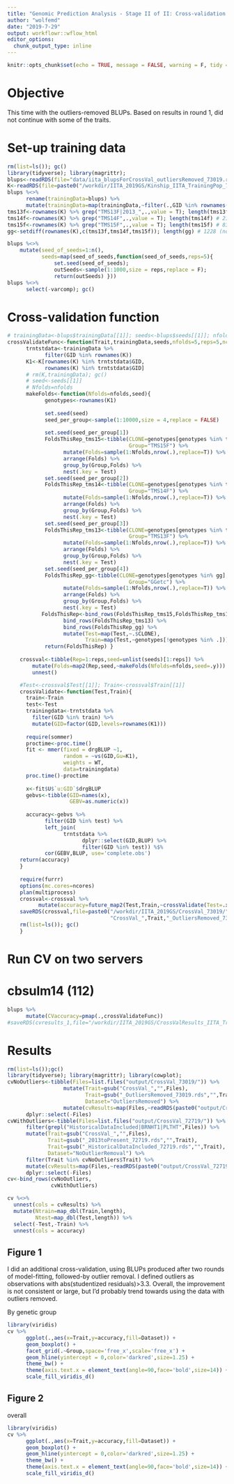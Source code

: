 ```yaml
---
title: "Genomic Prediction Analysis - Stage II of II: Cross-validation Round 2"
author: "wolfemd"
date: "2019-7-29"
output: workflowr::wflow_html
editor_options:
  chunk_output_type: inline
---
```


```r
knitr::opts_chunk$set(echo = TRUE, message = FALSE, warning = F, tidy = T)
```

# Objective

This time with the outliers-removed BLUPs. Based on results in round 1, did not continue with some of the traits.

# Set-up training data
```r
rm(list=ls()); gc()
library(tidyverse); library(magrittr); 
blups<-readRDS(file="data/iita_blupsForCrossVal_outliersRemoved_73019.rds")
K<-readRDS(file=paste0("/workdir/IITA_2019GS/Kinship_IITA_TrainingPop_72619.rds"))
blups %<>%
      rename(trainingData=blups) %>% 
      mutate(trainingData=map(trainingData,~filter(.,GID %in% rownames(K))),)
tms13f<-rownames(K) %>% grep("TMS13F|2013_",.,value = T); length(tms13f) # 2395
tms14f<-rownames(K) %>% grep("TMS14F",.,value = T); length(tms14f) # 2171
tms15f<-rownames(K) %>% grep("TMS15F",.,value = T); length(tms15f) # 835
gg<-setdiff(rownames(K),c(tms13f,tms14f,tms15f)); length(gg) # 1228 (not strictly gg)

blups %<>%
    mutate(seed_of_seeds=1:n(),
           seeds=map(seed_of_seeds,function(seed_of_seeds,reps=5){ 
               set.seed(seed_of_seeds); 
               outSeeds<-sample(1:1000,size = reps,replace = F); 
               return(outSeeds) }))
blups %<>%
      select(-varcomp); gc()
```

# Cross-validation function 
```r
# trainingData<-blups$trainingData[[1]]; seeds<-blups$seeds[[1]]; nfolds<-5; reps<-5;
crossValidateFunc<-function(Trait,trainingData,seeds,nfolds=5,reps=5,ncores=50,...){
      trntstdata<-trainingData %>% 
            filter(GID %in% rownames(K))
      K1<-K[rownames(K) %in% trntstdata$GID,
            rownames(K) %in% trntstdata$GID]
      # rm(K,trainingData); gc()
      # seed<-seeds[[1]]
      # Nfolds=nfolds
      makeFolds<-function(Nfolds=nfolds,seed){
            genotypes<-rownames(K1)
            
            set.seed(seed)
            seed_per_group<-sample(1:10000,size = 4,replace = FALSE)
      
            set.seed(seed_per_group[1])
            FoldsThisRep_tms15<-tibble(CLONE=genotypes[genotypes %in% tms15f],
                                       Group="TMS15F") %>% 
                  mutate(Folds=sample(1:Nfolds,nrow(.),replace=T)) %>% 
                  arrange(Folds) %>% 
                  group_by(Group,Folds) %>% 
                  nest(.key = Test)
            set.seed(seed_per_group[2])
            FoldsThisRep_tms14<-tibble(CLONE=genotypes[genotypes %in% tms14f],
                                       Group="TMS14F") %>% 
                  mutate(Folds=sample(1:Nfolds,nrow(.),replace=T)) %>% 
                  arrange(Folds) %>% 
                  group_by(Group,Folds) %>% 
                  nest(.key = Test)
            set.seed(seed_per_group[3])
            FoldsThisRep_tms13<-tibble(CLONE=genotypes[genotypes %in% tms13f],
                                       Group="TMS13F") %>% 
                  mutate(Folds=sample(1:Nfolds,nrow(.),replace=T)) %>% 
                  arrange(Folds) %>% 
                  group_by(Group,Folds) %>% 
                  nest(.key = Test)
            set.seed(seed_per_group[4])
            FoldsThisRep_gg<-tibble(CLONE=genotypes[genotypes %in% gg],
                                       Group="GGetc") %>% 
                  mutate(Folds=sample(1:Nfolds,nrow(.),replace=T)) %>% 
                  arrange(Folds) %>% 
                  group_by(Group,Folds) %>% 
                  nest(.key = Test)
           FoldsThisRep<-bind_rows(FoldsThisRep_tms15,FoldsThisRep_tms14) %>% 
                  bind_rows(FoldsThisRep_tms13) %>% 
                  bind_rows(FoldsThisRep_gg) %>% 
                  mutate(Test=map(Test,~.$CLONE),
                         Train=map(Test,~genotypes[!genotypes %in% .]))
            return(FoldsThisRep) }
      
    crossval<-tibble(Rep=1:reps,seed=unlist(seeds)[1:reps]) %>% 
        mutate(Folds=map2(Rep,seed,~makeFolds(Nfolds=nfolds,seed=.y))) %>% 
        unnest()

    #Test<-crossval$Test[[1]]; Train<-crossval$Train[[1]]
    crossValidate<-function(Test,Train){ 
      train<-Train
      test<-Test
      trainingdata<-trntstdata %>% 
        filter(GID %in% train) %>% 
        mutate(GID=factor(GID,levels=rownames(K1)))
       
      require(sommer)
      proctime<-proc.time()
      fit <- mmer(fixed = drgBLUP ~1,
                  random = ~vs(GID,Gu=K1),
                  weights = WT,
                  data=trainingdata) 
      proc.time()-proctime
      
      x<-fit$U$`u:GID`$drgBLUP 
      gebvs<-tibble(GID=names(x),
                    GEBV=as.numeric(x))
      
      accuracy<-gebvs %>% 
            filter(GID %in% test) %>% 
            left_join(
                  trntstdata %>% 
                        dplyr::select(GID,BLUP) %>% 
                        filter(GID %in% test)) %$% 
            cor(GEBV,BLUP, use='complete.obs') 
    return(accuracy)
    }
    
    require(furrr)
    options(mc.cores=ncores)
    plan(multiprocess)
    crossval<-crossval %>% 
          mutate(accuracy=future_map2(Test,Train,~crossValidate(Test=.x,Train=.y)))
    saveRDS(crossval,file=paste0("/workdir/IITA_2019GS/CrossVal_73019/",
                                 "CrossVal_",Trait,"_OutliersRemoved_73019.rds"))
    rm(list=ls()); gc() 
    }
```
# Run CV on two servers

# cbsulm14 (112)
```r
blups %>% 
      mutate(CVaccuracy=pmap(.,crossValidateFunc))
#saveRDS(cvresults_1,file="/workdir/IITA_2019GS/CrossValResults_IITA_TrainingPop_1_72719.rds")
```

# Results
```r
rm(list=ls());gc()
library(tidyverse); library(magrittr); library(cowplot); 
cvNoOutliers<-tibble(Files=list.files("output/CrossVal_73019/")) %>% 
                  mutate(Trait=gsub("CrossVal_","",Files),
                         Trait=gsub("_OutliersRemoved_73019.rds","",Trait),
                         Dataset="OutliersRemoved") %>% 
                  mutate(cvResults=map(Files,~readRDS(paste0("output/CrossVal_73019/",.)))) %>% 
      dplyr::select(-Files)
cvWithOutliers<-tibble(Files=list.files("output/CrossVal_72719/")) %>% 
      filter(grepl("HistoricalDataIncluded|BRNHT1|PLTHT",Files)) %>% 
      mutate(Trait=gsub("CrossVal_","",Files),
             Trait=gsub("_2013toPresent_72719.rds","",Trait),
             Trait=gsub("_HistoricalDataIncluded_72719.rds","",Trait),
             Dataset="NoOutlierRemoval") %>% 
      filter(Trait %in% cvNoOutliers$Trait) %>% 
      mutate(cvResults=map(Files,~readRDS(paste0("output/CrossVal_72719/",.)))) %>% 
      dplyr::select(-Files)
cv<-bind_rows(cvNoOutliers,
              cvWithOutliers)

cv %<>% 
  unnest(cols = cvResults) %>% 
  mutate(Ntrain=map_dbl(Train,length),
         Ntest=map_dbl(Test,length)) %>% 
  select(-Test,-Train) %>% 
  unnest(cols = accuracy)
```

## Figure 1

I did an additional cross-validation, using BLUPs produced after two rounds of model-fitting, followed-by outlier removal. I defined outliers as observations with abs(studentized residuals)>3.3.
Overall, the improvement is not consistent or large, but I’d probably trend towards using the data with outliers removed.

By genetic group
```r
library(viridis)
cv %>% 
      ggplot(.,aes(x=Trait,y=accuracy,fill=Dataset)) + 
      geom_boxplot() + 
      facet_grid(.~Group,space='free_x',scale='free_x') +
      geom_hline(yintercept = 0,color='darkred',size=1.25) + 
      theme_bw() + 
      theme(axis.text.x = element_text(angle=90,face='bold',size=14)) +
      scale_fill_viridis_d()
```

## Figure 2

overall
```r
library(viridis)
cv %>% 
      ggplot(.,aes(x=Trait,y=accuracy,fill=Dataset)) + 
      geom_boxplot() + 
      geom_hline(yintercept = 0,color='darkred',size=1.25) + 
      theme_bw() + 
      theme(axis.text.x = element_text(angle=90,face='bold',size=14)) +
      scale_fill_viridis_d()
```

